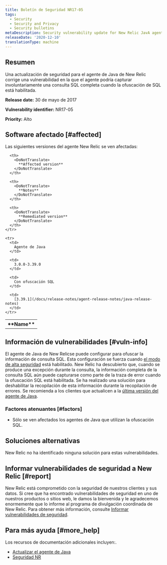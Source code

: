```yaml
---
title: Boletín de Seguridad NR17-05
tags:
  - Security
  - Security and Privacy
  - Security bulletins
metaDescription: Security vulnerability update for New Relic JavA agent.
releaseDate: '2020-12-10'
translationType: machine
---
```


## Resumen

Una actualización de seguridad para el agente de Java de New Relic corrige una vulnerabilidad en la que el agente podría capturar involuntariamente una consulta SQL completa cuando la ofuscación de SQL está habilitada.

<DoNotTranslate>**Release date:**</DoNotTranslate> 30 de mayo de 2017

<DoNotTranslate>**Vulnerability identifier:**</DoNotTranslate> NR17-05

<DoNotTranslate>**Priority:**</DoNotTranslate> Alto

## Software afectado [#affected]

Las siguientes versiones del agente New Relic se ven afectadas:

<table>
  <tbody>
    <tr>
      <th>
        <DoNotTranslate>
          **Name**
        </DoNotTranslate>
      </th>

      <th>
        <DoNotTranslate>
          **Affected version**
        </DoNotTranslate>
      </th>

      <th>
        <DoNotTranslate>
          **Notes**
        </DoNotTranslate>
      </th>

      <th>
        <DoNotTranslate>
          **Remediated version**
        </DoNotTranslate>
      </th>
    </tr>

    <tr>
      <td>
        Agente de Java
      </td>

      <td>
        3.0.0-3.39.0
      </td>

      <td>
        Con ofuscación SQL
      </td>

      <td>
        [3.39.1](/docs/release-notes/agent-release-notes/java-release-notes)
      </td>
    </tr>
  </tbody>
</table>

## Información de vulnerabilidades [#vuln-info]

El agente de Java de New Relicse puede configurar para ofuscar la información de consulta SQL. Esta configuración se fuerza cuando [el modo de alta seguridad](/docs/agents/manage-apm-agents/configuration/high-security-mode) está habilitado. New Relic ha descubierto que, cuando se produce una excepción durante la consulta, la información completa de la consulta SQL aún puede capturarse como parte de la traza de error cuando la ofuscación SQL está habilitada. Se ha realizado una solución para deshabilitar la recopilación de esta información durante la recopilación de errores. Se recomienda a los clientes que actualicen a la [última versión del agente de Java](/docs/release-notes/agent-release-notes/java-release-notes).

### Factores atenuantes [#factors]

* Sólo se ven afectados los agentes de Java que utilizan la ofuscación SQL.

## Soluciones alternativas

New Relic no ha identificado ninguna solución para estas vulnerabilidades.

## Informar vulnerabilidades de seguridad a New Relic [#report]

New Relic está comprometido con la seguridad de nuestros clientes y sus datos. Si cree que ha encontrado vulnerabilidades de seguridad en uno de nuestros productos o sitios web, le damos la bienvenida y le agradecemos enormemente que lo informe al programa de divulgación coordinada de New Relic. Para obtener más información, consulte [Informar vulnerabilidades de seguridad](/docs/security/new-relic-security/data-privacy/reporting-security-vulnerabilities).

## Para más ayuda [#more_help]

Los recursos de documentación adicionales incluyen:.

* [Actualizar el agente de Java](/docs/agents/java-agent/installation/upgrade-java-agent)
* [Seguridad NR](https://newrelic.com/security)